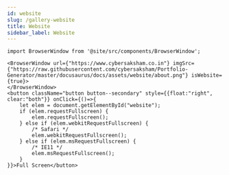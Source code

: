```yaml
---
id: website
slug: /gallery-website
title: Website
sidebar_label: Website
---
```


```mdx-code-block
import BrowserWindow from '@site/src/components/BrowserWindow';
```

```mdx-code-block
<BrowserWindow url={"https://www.cybersaksham.co.in"} imgSrc={"https://raw.githubusercontent.com/cybersaksham/Portfolio-Generator/master/docusaurus/docs/assets/website/about.png"} isWebsite={true}>
</BrowserWindow>
<button className="button button--secondary" style={{float:"right", clear:"both"}} onClick={()=>{
    let elem = document.getElementById("website");
    if (elem.requestFullscreen) {
        elem.requestFullscreen();
    } else if (elem.webkitRequestFullscreen) {
        /* Safari */
        elem.webkitRequestFullscreen();
    } else if (elem.msRequestFullscreen) {
        /* IE11 */
        elem.msRequestFullscreen();
    }
}}>Full Screen</button>
```
